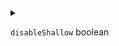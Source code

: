 
<details>
<summary>

`disableShallow`  <span class="config-field-type">boolean</span> 

</summary>

DisableShallow can be used to turn off shallow clones as these are the default used
by devspace

</details>
